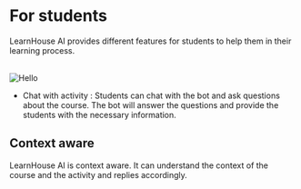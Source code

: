 # For students 

LearnHouse AI provides different features for students to help them in their learning process.

<br/>
<img style={{borderRadius:10}} quality={100} src="https://www.learnhouse.app/product/ai/screen-ai-1.png" alt="Hello" width={800} height={1300} />


- Chat with activity :  Students can chat with the bot and ask questions about the course. The bot will answer the questions and provide the students with the necessary information.

## Context aware 

LearnHouse AI is context aware. It can understand the context of the course and the activity and replies accordingly.